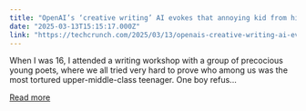 ```yaml
---
title: "OpenAI’s ‘creative writing’ AI evokes that annoying kid from high school fiction club"
date: "2025-03-13T15:15:17.000Z"
link: "https://techcrunch.com/2025/03/13/openais-creative-writing-ai-evokes-that-annoying-kid-from-high-school-fiction-club/"
---
```


When I was 16, I attended a writing workshop with a group of precocious young poets, where we all tried very hard to prove who among us was the most tortured upper-middle-class teenager. One boy refus...

[Read more](https://techcrunch.com/2025/03/13/openais-creative-writing-ai-evokes-that-annoying-kid-from-high-school-fiction-club/)

